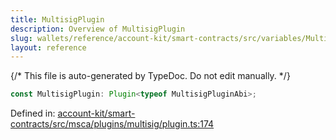 ```yaml
---
title: MultisigPlugin
description: Overview of MultisigPlugin
slug: wallets/reference/account-kit/smart-contracts/src/variables/MultisigPlugin
layout: reference
---
```


{/* This file is auto-generated by TypeDoc. Do not edit manually. */}

```ts
const MultisigPlugin: Plugin<typeof MultisigPluginAbi>;
```

Defined in: [account-kit/smart-contracts/src/msca/plugins/multisig/plugin.ts:174](https://github.com/alchemyplatform/aa-sdk/blob/08ef11b1fc98663df6a97fa93722c7f14b33f1cc/account-kit/smart-contracts/src/msca/plugins/multisig/plugin.ts#L174)
